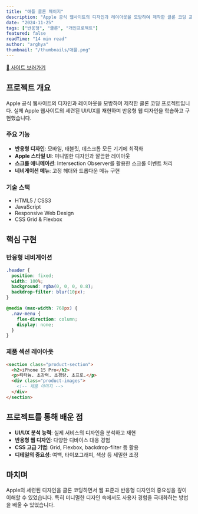 ```yaml
---
title: "애플 클론 페이지"
description: "Apple 공식 웹사이트의 디자인과 레이아웃을 모방하여 제작한 클론 코딩 프로젝트입니다. 실제 Apple 웹사이트의 세련된 UI/UX를 재현하며 반응형 웹 디자인을 학습하고 구현했습니다."
date: "2024-11-25"
tags: ["반응형", "클론", "개인프로젝트"]
featured: false
readTime: "14 min read"
author: "arghya"
thumbnail: "/thumbnails/애플.png"
---
```


<div style={{textAlign: 'center', margin: '32px 0'}}>
  <a href="https://tjdvlf525255.netlify.app/" target="_blank" rel="noopener noreferrer" style={{display: 'inline-block', padding: '12px 32px', background: 'linear-gradient(135deg, #3b82f6 0%, #2563eb 100%)', color: 'white', textDecoration: 'none', borderRadius: '8px', fontWeight: 600, fontSize: '16px', boxShadow: '0 4px 12px rgba(59, 130, 246, 0.3)'}}>
    🔗 사이트 보러가기
  </a>
</div>

## 프로젝트 개요

Apple 공식 웹사이트의 디자인과 레이아웃을 모방하여 제작한 클론 코딩 프로젝트입니다. 실제 Apple 웹사이트의 세련된 UI/UX를 재현하며 반응형 웹 디자인을 학습하고 구현했습니다.

### 주요 기능

- **반응형 디자인**: 모바일, 태블릿, 데스크톱 모든 기기에 최적화
- **Apple 스타일 UI**: 미니멀한 디자인과 깔끔한 레이아웃
- **스크롤 애니메이션**: Intersection Observer를 활용한 스크롤 이벤트 처리
- **네비게이션 메뉴**: 고정 헤더와 드롭다운 메뉴 구현

### 기술 스택

- HTML5 / CSS3
- JavaScript
- Responsive Web Design
- CSS Grid & Flexbox

## 핵심 구현

### 반응형 네비게이션

```css
.header {
  position: fixed;
  width: 100%;
  background: rgba(0, 0, 0, 0.8);
  backdrop-filter: blur(10px);
}

@media (max-width: 768px) {
  .nav-menu {
    flex-direction: column;
    display: none;
  }
}
```

### 제품 섹션 레이아웃

```html
<section class="product-section">
  <h2>iPhone 15 Pro</h2>
  <p>티타늄. 초강력. 초경량. 초프로.</p>
  <div class="product-images">
    <!-- 제품 이미지 -->
  </div>
</section>
```

## 프로젝트를 통해 배운 점

- **UI/UX 분석 능력**: 실제 서비스의 디자인을 분석하고 재현
- **반응형 웹 디자인**: 다양한 디바이스 대응 경험
- **CSS 고급 기법**: Grid, Flexbox, backdrop-filter 등 활용
- **디테일의 중요성**: 여백, 타이포그래피, 색상 등 세밀한 조정

## 마치며

Apple의 세련된 디자인을 클론 코딩하면서 웹 표준과 반응형 디자인의 중요성을 깊이 이해할 수 있었습니다. 특히 미니멀한 디자인 속에서도 사용자 경험을 극대화하는 방법을 배울 수 있었습니다.
